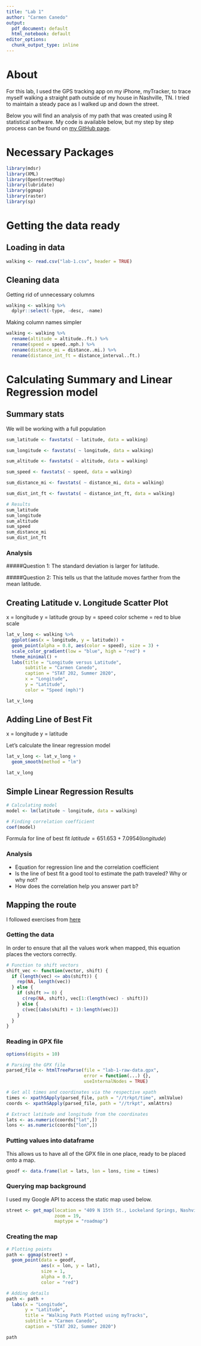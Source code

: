 ```yaml
---
title: "Lab 1"
author: "Carmen Canedo"
output:
  pdf_document: default
  html_notebook: default
editor_options:
  chunk_output_type: inline
---
```


# About
For this lab, I used the GPS tracking app on my iPhone, myTracker, to trace myself walking a straight path outside of my house in Nashville, TN. I tried to maintain a steady pace as I walked up and down the street. 

Below you will find an analysis of my path that was created using R statistical software. My code is available below, but my step by step process can be found on [my GitHub page](https://github.com/carmen-canedo/stat-202-lab1).

# Necessary Packages
```r
library(mdsr)
library(XML)
library(OpenStreetMap)
library(lubridate)
library(ggmap)
library(raster)
library(sp)
```

# Getting the data ready
## Loading in data
```r
walking <- read.csv("lab-1.csv", header = TRUE)
```

## Cleaning data
Getting rid of unnecessary columns
```r
walking <- walking %>% 
  dplyr::select(-type, -desc, -name)
```

Making column names simpler
```r
walking <- walking %>% 
  rename(altitude = altitude..ft.) %>% 
  rename(speed = speed..mph.) %>% 
  rename(distance_mi = distance..mi.) %>% 
  rename(distance_int_ft = distance_interval..ft.)
```

# Calculating Summary and Linear Regression model
## Summary stats
We will be working with a full population
```r
sum_latitude <- favstats( ~ latitude, data = walking)

sum_longitude <- favstats( ~ longitude, data = walking)

sum_altitude <- favstats( ~ altitude, data = walking)

sum_speed <- favstats( ~ speed, data = walking)

sum_distance_mi <- favstats( ~ distance_mi, data = walking)

sum_dist_int_ft <- favstats( ~ distance_int_ft, data = walking)

# Results
sum_latitude
sum_longitude
sum_altitude
sum_speed
sum_distance_mi
sum_dist_int_ft
```

### Analysis
#####Question 1:
The standard deviation is larger for latitude.

#####Question 2:
This tells us that the latitude moves farther from the mean latitude.

## Creating Latitude v. Longitude Scatter Plot
x = longitude
y = latitude
group by = speed
color scheme = red to blue scale

```r
lat_v_long <- walking %>%
  ggplot(aes(x = longitude, y = latitude)) +
  geom_point(alpha = 0.8, aes(color = speed), size = 3) +
  scale_color_gradient(low = "blue", high = "red") +
  theme_minimal() +
  labs(title = "Longitude versus Latitude",
       subtitle = "Carmen Canedo",
       caption = "STAT 202, Summer 2020",
       x = "Longitude",
       y = "Latitude",
       color = "Speed (mph)")

lat_v_long
```

## Adding Line of Best Fit
x = longitude
y = latitude

Let's calculate the linear regression model
```r
lat_v_long <- lat_v_long +
  geom_smooth(method = "lm")

lat_v_long
```

## Simple Linear Regression Results
```r
# Calculating model
model <- lm(latitude ~ longitude, data = walking)

# Finding correlation coefficient
coef(model)
```

Formula for line of best fit
$latitude = 651.653 + 7.0954(longitude)$

### Analysis
+ Equation for regression line and the correlation coefficient
+ Is the line of best fit a good tool to estimate the path traveled? Why or why not?
+ How does the correlation help you answer part b?

## Mapping the route
I followed exercises from [here](https://rpubs.com/ials2un/gpx1)

### Getting the data
In order to ensure that all the values work when mapped, this equation places the vectors correctly.
```r
# Function to shift vectors
shift_vec <- function(vector, shift) {
  if (length(vec) <= abs(shift)) {
    rep(NA, length(vec))
  } else {
    if (shift >= 0) {
      c(rep(NA, shift), vec[1:(length(vec) - shift)])
    } else {
      c(vec[(abs(shift) + 1):length(vec)])
    }
  }
}
```

### Reading in GPX file
```r
options(digits = 10)

# Parsing the GPX file
parsed_file <- htmlTreeParse(file = "lab-1-raw-data.gpx",
                             error = function(...) {},
                             useInternalNodes = TRUE)

# Get all times and coordinates via the respective xpath
times <- xpathSApply(parsed_file, path = "//trkpt/time", xmlValue)
coords <- xpathSApply(parsed_file, path = "//trkpt", xmlAttrs)

# Extract latitude and longitude from the coordinates
lats <- as.numeric(coords["lat",])
lons <- as.numeric(coords["lon",])
```

### Putting values into dataframe
This allows us to have all of the GPX file in one place, ready to be placed onto a map.
```r
geodf <- data.frame(lat = lats, lon = lons, time = times)
```

### Querying map background
I used my Google API to access the static map used below.
```r
street <- get_map(location = "409 N 15th St., Lockeland Springs, Nashville, Tennessee",
                  zoom = 19,
                  maptype = "roadmap")
```


### Creating the map
```r
# Plotting points
path <- ggmap(street) +
  geom_point(data = geodf,
             aes(x = lon, y = lat),
             size = 1,
             alpha = 0.7,
             color = "red")

# Adding details
path <- path +
  labs(x = "Longitude",
       y = "Latitude",
       title = "Walking Path Plotted using myTracks",
       subtitle = "Carmen Canedo",
       caption = "STAT 202, Summer 2020")

path
```
